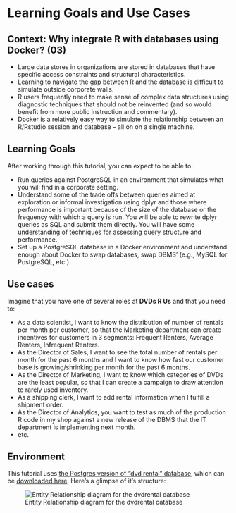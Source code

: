 # Learning Goals and Use Cases

## Context: Why integrate R with databases using Docker? (03)

* Large data stores in organizations are stored in databases that have specific access constraints and  structural characteristics.
* Learning to navigate the gap between R and the database is difficult to simulate outside corporate walls.
* R users frequently need to make sense of complex data structures using diagnostic techniques that should not be reinvented (and so would benefit from more public instruction and  commentary).
* Docker is a relatively easy way to simulate the relationship between an R/Rstudio session and database -- all on on a single machine.

## Learning Goals

After working through this tutorial, you can expect to be able to:

* Run queries against PostgreSQL in an environment that simulates what you will find in a corporate setting.
* Understand some of the trade offs between queries aimed at exploration or informal investigation using dplyr and those where performance is important because of the size of the database or the frequency with which a query is run. You will be able to rewrite dplyr queries as SQL and submit them directly. You will have some understanding of techniques for assessing query structure and performance.
* Set up a PostgreSQL database in a Docker environment and understand enough about Docker to swap databases, swap DBMS' (e.g., MySQL for PostgreSQL, etc.)

## Use cases 

Imagine that you have one of several roles at **DVDs R Us** and that you need to:

* As a data scientist, I want to know the distribution of number of rentals per month per customer, so that the Marketing department can create incentives for customers in 3 segments: Frequent Renters, Average Renters, Infrequent Renters.
* As the Director of Sales, I want to see the total number of rentals per month for the past 6 months and I want to know how fast our customer base is growing/shrinking per month for the past 6 months.
* As the Director of Marketing, I want to know which categories of DVDs are the least popular, so that I can create a campaign to draw attention to rarely used inventory.
* As a shipping clerk, I want to add rental information when I fulfill a shipment order.
* As the Director of Analytics, you want to test as much of the production R code in my shop against a new release of the DBMS that the IT department is implementing next month.
* etc.

## Environment

This tutorial uses [the Postgres version of "dvd rental" database](http://www.postgresqltutorial.com/postgresql-sample-database/), which can be  [downloaded here](http://www.postgresqltutorial.com/wp-content/uploads/2017/10/dvdrental.zip).  Here's a glimpse of it's structure:
    
![Entity Relationship diagram for the dvdrental database](./screenshots/dvdrental-er-diagram.png)
